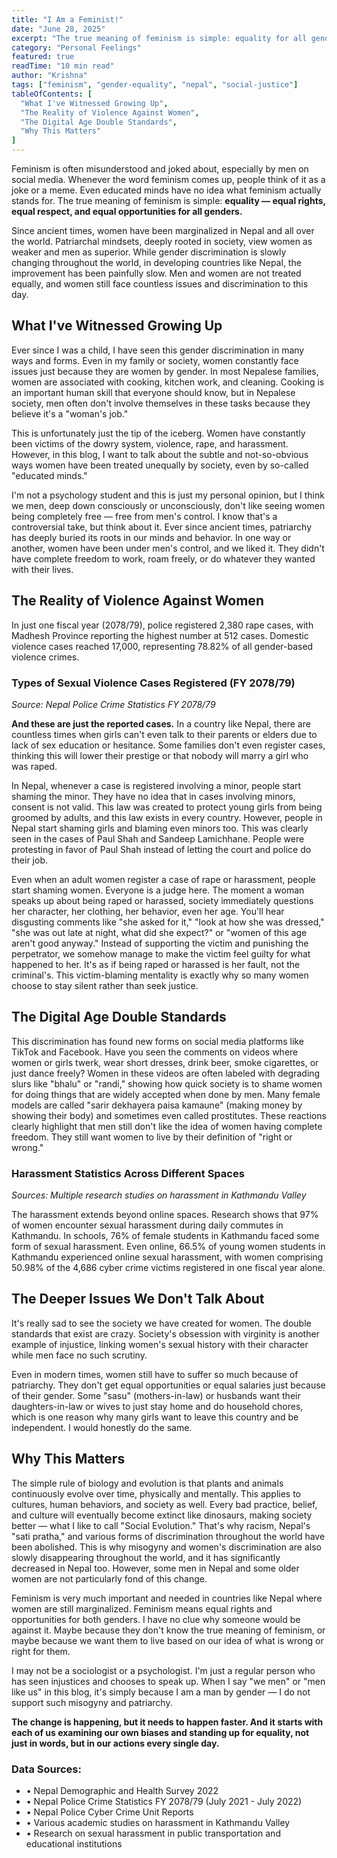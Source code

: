 ```yaml
---
title: "I Am a Feminist!"
date: "June 28, 2025"
excerpt: "The true meaning of feminism is simple: equality for all genders."
category: "Personal Feelings"
featured: true
readTime: "10 min read"
author: "Krishna"
tags: ["feminism", "gender-equality", "nepal", "social-justice"]
tableOfContents: [
  "What I've Witnessed Growing Up",
  "The Reality of Violence Against Women", 
  "The Digital Age Double Standards",
  "Why This Matters"
]
---
```



Feminism is often misunderstood and joked about, especially by men on social media. Whenever the word feminism comes up, people think of it as a joke or a meme. Even educated minds have no idea what feminism actually stands for. The true meaning of feminism is simple: **equality — equal rights, equal respect, and equal opportunities for all genders.**

Since ancient times, women have been marginalized in Nepal and all over the world. Patriarchal mindsets, deeply rooted in society, view women as weaker and men as superior. While gender discrimination is slowly changing throughout the world, in developing countries like Nepal, the improvement has been painfully slow. Men and women are not treated equally, and women still face countless issues and discrimination to this day.

## What I've Witnessed Growing Up

Ever since I was a child, I have seen this gender discrimination in many ways and forms. Even in my family or society, women constantly face issues just because they are women by gender. In most Nepalese families, women are associated with cooking, kitchen work, and cleaning. Cooking is an important human skill that everyone should know, but in Nepalese society, men often don't involve themselves in these tasks because they believe it's a "woman's job."

This is unfortunately just the tip of the iceberg. Women have constantly been victims of the dowry system, violence, rape, and harassment. However, in this blog, I want to talk about the subtle and not-so-obvious ways women have been treated unequally by society, even by so-called "educated minds."

I'm not a psychology student and this is just my personal opinion, but I think we men, deep down consciously or unconsciously, don't like seeing women being completely free — free from men's control. I know that's a controversial take, but think about it. Ever since ancient times, patriarchy has deeply buried its roots in our minds and behavior. In one way or another, women have been under men's control, and we liked it. They didn't have complete freedom to work, roam freely, or do whatever they wanted with their lives.

## The Reality of Violence Against Women

<ViolenceStatCard />

In just one fiscal year (2078/79), police registered 2,380 rape cases, with Madhesh Province reporting the highest number at 512 cases. Domestic violence cases reached 17,000, representing 78.82% of all gender-based violence crimes.

<GBVDonutChart />

### Types of Sexual Violence Cases Registered (FY 2078/79)

<ViolenceChart />

<p className="text-sm text-gray-600 mt-2">
  <em>Source: Nepal Police Crime Statistics FY 2078/79</em>
</p>

**And these are just the reported cases.** In a country like Nepal, there are countless times when girls can't even talk to their parents or elders due to lack of sex education or hesitance. Some families don't even register cases, thinking this will lower their prestige or that nobody will marry a girl who was raped.

In Nepal, whenever a case is registered involving a minor, people start shaming the minor. They have no idea that in cases involving minors, consent is not valid. This law was created to protect young girls from being groomed by adults, and this law exists in every country. However, people in Nepal start shaming girls and blaming even minors too. This was clearly seen in the cases of Paul Shah and Sandeep Lamichhane. People were protesting in favor of Paul Shah instead of letting the court and police do their job.

Even when an adult women register a case of rape or harassment, people start shaming women. Everyone is a judge here. The moment a woman speaks up about being raped or harassed, society immediately questions her character, her clothing, her behavior, even her age. You'll hear disgusting comments like "she asked for it," "look at how she was dressed," "she was out late at night, what did she expect?" or "women of this age aren't good anyway." Instead of supporting the victim and punishing the perpetrator, we somehow manage to make the victim feel guilty for what happened to her. It's as if being raped or harassed is her fault, not the criminal's. This victim-blaming mentality is exactly why so many women choose to stay silent rather than seek justice.

## The Digital Age Double Standards

This discrimination has found new forms on social media platforms like TikTok and Facebook. Have you seen the comments on videos where women or girls twerk, wear short dresses, drink beer, smoke cigarettes, or just dance freely? Women in these videos are often labeled with degrading slurs like "bhalu" or "randi," showing how quick society is to shame women for doing things that are widely accepted when done by men. Many female models are called "sarir dekhayera paisa kamaune" (making money by showing their body) and sometimes even called prostitutes. These reactions clearly highlight that men still don't like the idea of women having complete freedom. They still want women to live by their definition of "right or wrong."

### Harassment Statistics Across Different Spaces

<HarassmentChart />

<p className="text-sm text-gray-600 mt-2">
  <em>Sources: Multiple research studies on harassment in Kathmandu Valley</em>
</p>

The harassment extends beyond online spaces. Research shows that 97% of women encounter sexual harassment during daily commutes in Kathmandu. In schools, 76% of female students in Kathmandu faced some form of sexual harassment. Even online, 66.5% of young women students in Kathmandu experienced online sexual harassment, with women comprising 50.98% of the 4,686 cyber crime victims registered in one fiscal year alone.

## The Deeper Issues We Don't Talk About

It's really sad to see the society we have created for women. The double standards that exist are crazy. Society's obsession with virginity is another example of injustice, linking women's sexual history with their character while men face no such scrutiny.

Even in modern times, women still have to suffer so much because of patriarchy. They don't get equal opportunities or equal salaries just because of their gender. Some "sasu" (mothers-in-law) or husbands want their daughters-in-law or wives to just stay home and do household chores, which is one reason why many girls want to leave this country and be independent. I would honestly do the same.

## Why This Matters

The simple rule of biology and evolution is that plants and animals continuously evolve over time, physically and mentally. This applies to cultures, human behaviors, and society as well. Every bad practice, belief, and culture will eventually become extinct like dinosaurs, making society better — what I like to call "Social Evolution." That's why racism, Nepal's "sati pratha," and various forms of discrimination throughout the world have been abolished. This is why misogyny and women's discrimination are also slowly disappearing throughout the world, and it has significantly decreased in Nepal too. However, some men in Nepal and some older women are not particularly fond of this change.

<div className="bg-purple-50 border-l-4 border-purple-500 p-6 my-8">
  <p className="text-purple-700 font-semibold">
    Feminism is very much important and needed in countries like Nepal where women are still marginalized. Feminism means equal rights and opportunities for both genders. I have no clue why someone would be against it. Maybe because they don't know the true meaning of feminism, or maybe because we want them to live based on our idea of what is wrong or right for them.
  </p>
</div>

I may not be a sociologist or a psychologist. I'm just a regular person who has seen injustices and chooses to speak up. When I say "we men" or "men like us" in this blog, it's simply because I am a man by gender — I do not support such misogyny and patriarchy.

**The change is happening, but it needs to happen faster. And it starts with each of us examining our own biases and standing up for equality, not just in words, but in our actions every single day.**

<div className="bg-gray-50 p-6 mt-12 rounded-lg">
  <h3 className="text-lg font-semibold mb-4">Data Sources:</h3>
  <ul className="text-sm text-gray-700 space-y-2">
    <li>• Nepal Demographic and Health Survey 2022</li>
    <li>• Nepal Police Crime Statistics FY 2078/79 (July 2021 - July 2022)</li>
    <li>• Nepal Police Cyber Crime Unit Reports</li>
    <li>• Various academic studies on harassment in Kathmandu Valley</li>
    <li>• Research on sexual harassment in public transportation and educational institutions</li>
  </ul>
</div>